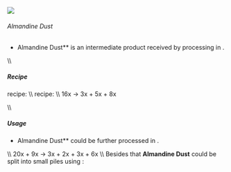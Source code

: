 ![](/mods/techreborn/almandine_dust.png)

###### Almandine Dust


- Almandine Dust** is an intermediate product received by
        processing
        <Mcitem id="techreborn:red_garnet_dust"/> in
        <Mcitem id="techreborn:industrial_centrifuge"/>.

\\\\

##### Recipe

<Mcitem id="minecraft:crafting_table"/> recipe: \\\\
<Recipe recipe=" input techreborn:small_pile_of_almandine_dust
techreborn:small_pile_of_almandine_dust air input
techreborn:small_pile_of_almandine_dust
techreborn:small_pile_of_almandine_dust air input air air air output
techreborn:almandine_dust "/>
<Mcitem id="techreborn:industrial_centrifuge"/>
recipe: \\\\
16x<Mcitem id="techreborn:red_garnet_dust"/> -\>
3x<Mcitem id="techreborn:pyrope_dust"/> +
5x<Mcitem id="techreborn:almandine_dust"/> +
8x<Mcitem id="techreborn:spessartine_dust"/>

\\\\

##### Usage

- Almandine Dust** could be further processed in
        <Mcitem id="techreborn:industrial_electrolyzer"/>.

\\\\ 20x<Mcitem id="techreborn:almandine_dust"/> +
9x<Mcitem id="techreborn:empty_cell"/> -\>
3x<Mcitem id="techreborn:iron_dust"/> +
2x<Mcitem id="techreborn:aluminium_dust"/> +
3x<Mcitem id="techreborn:silicon_cell"/> +
6x<Mcitem id="techreborn:compressed_air_cell"/>
\\\\ Besides that **Almandine Dust** could be split into small piles
using <Mcitem id="minecraft:crafting_table"/>:
<Recipe recipe=" input air air air input air techreborn:almandine_dust
air input air air air output techreborn:small_pile_of_almandine_dust,4
"/>
